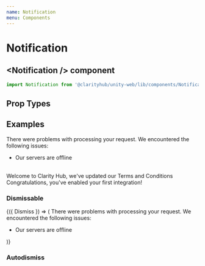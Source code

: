 ```yaml
---
name: Notification
menu: Components
---
```



# Notification

## \<Notification /\> component

```js
import Notification from '@clarityhub/unity-web/lib/components/Notification';
```

## Prop Types

<PropsTable of={Notification} />

## Examples

<Playground>
  <Notification type="danger" variant="block">
      There were problems with processing your
      request. We encountered the following issues:
      <ul>
          <li>Our servers are offline</li>
      </ul>
  </Notification>
  <br />
  <Notification type="primary" variant="thin">
      Welcome to Clarity Hub, we've updated our Terms and Conditions
  </Notification>
  <br />
  <Notification type="success" variant="block">
      Congratulations, you've enabled your first integration!
  </Notification>
</Playground>

### Dismissable

<Playground>
  <Dismissable>
    {({ Dismiss }) => (
      <Notification
        type="danger"
        variant="block"
      >
        <Dismiss />
        There were problems with processing your
        request. We encountered the following issues:
        <ul>
            <li>Our servers are offline</li>
        </ul>
      </Notification>
    )}
  </Dismissable>
</Playground>

### Autodismiss
